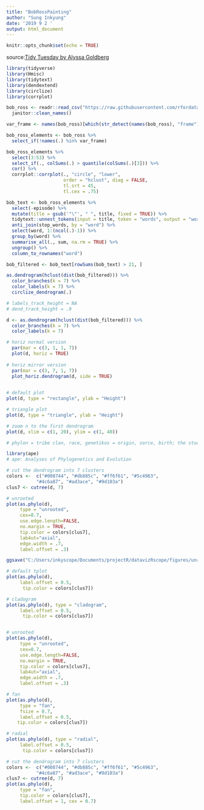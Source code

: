 ```yaml
---
title: "BobRossPainting"
author: "Sung Inkyung"
date: '2019 9 2 '
output: html_document
---
```


```r
knitr::opts_chunk$set(echo = TRUE)
```
source:[Tidy Tuesday by Alyssa Goldberg](https://twitter.com/WireMonkey)
```r
library(tidyverse)
library(Hmisc)
library(tidytext)
library(dendextend)
library(circlize)
library(corrplot)
```


```r
bob_ross <- readr::read_csv("https://raw.githubusercontent.com/rfordatascience/tidytuesday/master/data/2019/2019-08-06/bob-ross.csv") %>% 
  janitor::clean_names()
```

```r
var_frame <- names(bob_ross)[which(str_detect(names(bob_ross), "frame"))]
```

```r
bob_ross_elements <- bob_ross %>% 
  select_if(!names(.) %in% var_frame)
```

```r
bob_ross_elements %>% 
  select(3:53) %>% 
  select_if(., colSums(.) > quantile(colSums(.)[3])) %>% 
  cor() %>% 
  corrplot::corrplot(., "circle", "lower",
                     order = "hclust", diag = FALSE,
                     tl.srt = 45,
                     tl.cex = .75)

```
```r
bob_text <- bob_ross_elements %>% 
  select(-episode) %>% 
  mutate(title = gsub('"\"', " ", title, fixed = TRUE)) %>% 
  tidytext::unnest_tokens(input = title, token = "words", output = "word") %>% 
  anti_join(stop_words, by = "word") %>% 
  select(word, 1:(ncol(.)-1)) %>% 
  group_by(word) %>% 
  summarise_all(., sum, na.rm = TRUE) %>% 
  ungroup() %>% 
  column_to_rownames("word")
```

```r
bob_filtered <- bob_text[rowSums(bob_text) > 21, ]
```

```r
as.dendrogram(hclust(dist(bob_filtered))) %>% 
  color_branches(k = 7) %>% 
  color_labels(k = 7) %>% 
  circlize_dendrogram(.)  

# labels_track_height = NA
# dend_track_height = .9

```


```r
d <- as.dendrogram(hclust(dist(bob_filtered))) %>% 
  color_branches(k = 7) %>% 
  color_labels(k = 7) 

# horiz normal version
  par(mar = c(3, 1, 1, 7))
  plot(d, horiz = TRUE)
  
# horiz mirror version
  par(mar = c(3, 7, 1, 7))
  plot_horiz.dendrogram(d, side = TRUE)
  
```
```r
# default plot
plot(d, type = "rectangle", ylab = "Height")

# triangle plot
plot(d, type = "triangle", ylab = "Height")

# zoom n to the first dendrogram
plot(d, xlim = c(1, 20), ylim = c(1, 40))

```

```r
# phylon = tribe clan, race, genetikos = origin, sorce, birth; the study of the evolutionary history and relationships among individuals or groups of organisms(e.g. species, or populations)

library(ape)
# ape: Analyses of Phylogenetics and Evolution
```
```r
# cut the dendrogram into 7 clusters
colors <-  c("#008744", "#db885c", "#ff6f61", "#5c4963",
           "#4c6a87", "#ad3ace", "#9d103a")
clus7 <- cutree(d, 7)

# unrooted
plot(as.phylo(d), 
     type = "unrooted",
     cex=0.7,
     use.edge.length=FALSE,
     no.margin = TRUE, 
     tip.color = colors[clus7],
     lab4ut="axial",
     edge.width = .7,
     label.offset = .3)

ggsave("C:/Users/inkyscope/Documents/projectR/datavizRscope/figures/unrootedPlot.png")
```

```r

# default tplot
plot(as.phylo(d), 
     label.offset = 0.5,
      tip.color = colors[clus7])

# cladogram
plot(as.phylo(d), type = "cladogram",
     label.offset = 0.5,
      tip.color = colors[clus7])


# unrooted
plot(as.phylo(d), 
     type = "unrooted",
     cex=0.7,
     use.edge.length=FALSE,
     no.margin = TRUE, 
     tip.color = colors[clus7],
     lab4ut="axial",
     edge.width = .7,
     label.offset = .3)

# fan
plot(as.phylo(d), 
     type = "fan",
     fsize = 0.7,
     label.offset = 0.5,
    tip.color = colors[clus7])

# radial
plot(as.phylo(d), type = "radial",
     label.offset = 0.5,
      tip.color = colors[clus7])
```

```r
# cut the dendrogram into 7 clusters
colors <-  c("#008744", "#db885c", "#ff6f61", "#5c4963",
           "#4c6a87", "#ad3ace", "#9d103a")
clus7 <- cutree(d, 7)
plot(as.phylo(d),
     type = "fan",
     tip.color = colors[clus7],
     label.offset = 1, cex = 0.7)
```
